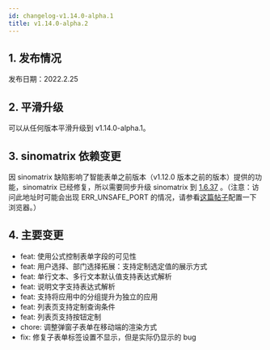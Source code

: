 ```yaml
---
id: changelog-v1.14.0-alpha.1
title: v1.14.0-alpha.2
---
```



## 1. 发布情况

发布日期：2022.2.25

<BundleList
  version="1.14.0-alpha.2"
  frontend="1.14.0-alpha.2"
  backend="1.14.0-alpha.0"
  font="1.13.0"
/>

## 2. 平滑升级

可以从任何版本平滑升级到 v1.14.0-alpha.1。

## 3. sinomatrix 依赖变更

因 sinomatrix 缺陷影响了智能表单之前版本（v1.12.0 版本之前的版本）提供的功能，sinomatrix 已经修复，所以需要同步升级 sinomatrix 到 [1.6.37](http://47.93.34.153:10080/sino-matrix/sino-matrix/blob/master/CHANGELOG.md) 。（注意：访问此地址时可能会出现 ERR_UNSAFE_PORT 的情况，请参看[这篇帖子](https://blog.csdn.net/kjcxmx/article/details/118122483)配置一下浏览器。）

## 4. 主要变更

- feat: 使用公式控制表单字段的可见性
- feat: 用户选择、部门选择拓展：支持定制选定值的展示方式
- feat: 单行文本、多行文本默认值支持表达式解析
- feat: 说明文字支持表达式解析
- feat: 支持将应用中的分组提升为独立的应用
- feat: 列表页支持定制查询条件
- feat: 列表页支持按钮定制
- chore: 调整弹窗子表单在移动端的渲染方式
- fix: 修复子表单标签设置不显示，但是实际仍显示的 bug
